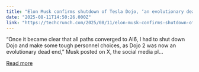 ```yaml
---
title: "Elon Musk confirms shutdown of Tesla Dojo, ‘an evolutionary dead end’ "
date: "2025-08-11T14:50:26.000Z"
link: "https://techcrunch.com/2025/08/11/elon-musk-confirms-shutdown-of-tesla-dojo-an-evolutionary-dead-end/"
---
```


“Once it became clear that all paths converged to AI6, I had to shut down Dojo and make some tough personnel choices, as Dojo 2 was now an evolutionary dead end,” Musk posted on X, the social media pl...

[Read more](https://techcrunch.com/2025/08/11/elon-musk-confirms-shutdown-of-tesla-dojo-an-evolutionary-dead-end/)
